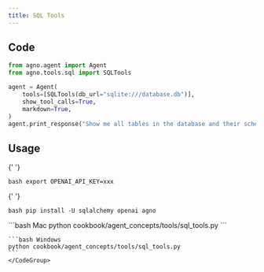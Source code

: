 ```yaml
---
title: SQL Tools
---
```


## Code

```python cookbook/agent_concepts/tools/sql_tools.py
from agno.agent import Agent
from agno.tools.sql import SQLTools

agent = Agent(
    tools=[SQLTools(db_url="sqlite:///database.db")],
    show_tool_calls=True,
    markdown=True,
)
agent.print_response("Show me all tables in the database and their schemas")
```

## Usage

<Steps>
  <Snippet file="create-venv-step.mdx" />

{' '}

<Step title="Set your API key">```bash export OPENAI_API_KEY=xxx ```</Step>

{' '}

<Step title="Install libraries">```bash pip install -U sqlalchemy openai agno ```</Step>

  <Step title="Run Agent">
    <CodeGroup>
    ```bash Mac
    python cookbook/agent_concepts/tools/sql_tools.py
    ```

    ```bash Windows
    python cookbook/agent_concepts/tools/sql_tools.py
    ```
    </CodeGroup>

  </Step>
</Steps>
